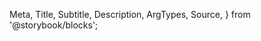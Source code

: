   Meta,
  Title,
  Subtitle,
  Description,
  ArgTypes,
  Source,
} from '@storybook/blocks';

<Meta
  title="Payment Facilitation/Payments/Checkout"
  Components="justifi-checkout"
/>

<Title />
Component to render the necessary fields to enter proper payment method information
and process a payment.

# Index

- [Props, events and methods](#props-events-and-methods)
- [Styling](#styling)
- [Example usage](#example-usage)

# Props, events and methods

---

<ArgTypes exclude={['Theme']} />

<h1>Authorization</h1>
<hr />
Authorization can be performed by using an <code>auth-token</code>
<ul>
  <li>
    <AuthTokenDescription />
  </li>
</ul>

# Styling

---

The `<justifi-checkout>` can be customized only through overriding `CSS variables`.

#### The full list of variables that can be overriden is listed in the [Introduction](/docs/introduction--docs#styling-components-with-variables).

# Example Usage

---

<Source dark language="html" code={example} />
